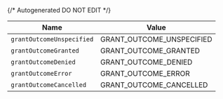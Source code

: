 {/* Autogenerated DO NOT EDIT  */}

| Name                      | Value                     |
| ------------------------- | ------------------------- |
| `grantOutcomeUnspecified` | GRANT_OUTCOME_UNSPECIFIED |
| `grantOutcomeGranted`     | GRANT_OUTCOME_GRANTED     |
| `grantOutcomeDenied`      | GRANT_OUTCOME_DENIED      |
| `grantOutcomeError`       | GRANT_OUTCOME_ERROR       |
| `grantOutcomeCancelled`   | GRANT_OUTCOME_CANCELLED   |

